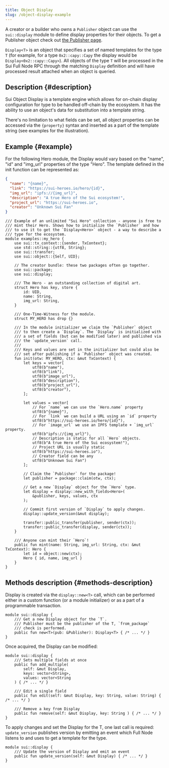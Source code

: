 ```yaml
---
title: Object Display
slug: /object-display-example
---
```


A creator or a builder who owns a `Publisher` object can use the `sui::display` module to define display properties for their objects. To get a Publisher object check out [the Publisher page](publisher-example).

`Display<T>` is an object that specifies a set of named templates for the type `T` (for example, for a type `0x2::capy::Capy` the display would be `Display<0x2::capy::Capy>`). All objects of the type `T` will be processed in the Sui Full Node RPC through the matching `Display` definition and will have processed result attached when an object is queried.

## Description {#description}

Sui Object Display is a template engine which allows for on-chain display configuration for type to be handled off-chain by the ecosystem. It has the ability to use an object's data for substitution into a template string.

There's no limitation to what fields can be set, all object properties can be accessed via the `{property}` syntax and inserted as a part of the template string (see examples for the illustration).

## Example {#example}

For the following Hero module, the Display would vary based on the "name", "id" and "img_url" properties of the type "Hero". The template defined in the init function can be represented as:

```json
{
  "name": "{name}",
  "link": "https://sui-heroes.io/hero/{id}",
  "img_url": "ipfs://{img_url}",
  "description": "A true Hero of the Sui ecosystem!",
  "project_url": "https://sui-heroes.io",
  "creator": "Unknown Sui Fan"
}
```

```move
/// Example of an unlimited "Sui Hero" collection - anyone is free to
/// mint their Hero. Shows how to initialize the `Publisher` and how
/// to use it to get the `Display<Hero>` object - a way to describe a
/// type for the ecosystem.
module examples::my_hero {
    use sui::tx_context::{sender, TxContext};
    use std::string::{utf8, String};
    use sui::transfer;
    use sui::object::{Self, UID};

    // The creator bundle: these two packages often go together.
    use sui::package;
    use sui::display;

    /// The Hero - an outstanding collection of digital art.
    struct Hero has key, store {
        id: UID,
        name: String,
        img_url: String,
    }

    /// One-Time-Witness for the module.
    struct MY_HERO has drop {}

    /// In the module initializer we claim the `Publisher` object
    /// to then create a `Display`. The `Display` is initialized with
    /// a set of fields (but can be modified later) and published via
    /// the `update_version` call.
    ///
    /// Keys and values are set in the initializer but could also be
    /// set after publishing if a `Publisher` object was created.
    fun init(otw: MY_HERO, ctx: &mut TxContext) {
        let keys = vector[
            utf8(b"name"),
            utf8(b"link"),
            utf8(b"image_url"),
            utf8(b"description"),
            utf8(b"project_url"),
            utf8(b"creator"),
        ];

        let values = vector[
            // For `name` we can use the `Hero.name` property
            utf8(b"{name}"),
            // For `link` we can build a URL using an `id` property
            utf8(b"https://sui-heroes.io/hero/{id}"),
            // For `image_url` we use an IPFS template + `img_url` property.
            utf8(b"ipfs://{img_url}"),
            // Description is static for all `Hero` objects.
            utf8(b"A true Hero of the Sui ecosystem!"),
            // Project URL is usually static
            utf8(b"https://sui-heroes.io"),
            // Creator field can be any
            utf8(b"Unknown Sui Fan")
        ];

        // Claim the `Publisher` for the package!
        let publisher = package::claim(otw, ctx);

        // Get a new `Display` object for the `Hero` type.
        let display = display::new_with_fields<Hero>(
            &publisher, keys, values, ctx
        );

        // Commit first version of `Display` to apply changes.
        display::update_version(&mut display);

        transfer::public_transfer(publisher, sender(ctx));
        transfer::public_transfer(display, sender(ctx));
    }

    /// Anyone can mint their `Hero`!
    public fun mint(name: String, img_url: String, ctx: &mut TxContext): Hero {
        let id = object::new(ctx);
        Hero { id, name, img_url }
    }
}
```

## Methods description {#methods-description}

Display is created via the `display::new<T>` call, which can be performed either in a custom function (or a module initializer) or as a part of a programmable transaction.

```sui-move
module sui::display {
    /// Get a new Display object for the `T`.
    /// Publisher must be the publisher of the T, `from_package`
    /// check is performed.
    public fun new<T>(pub: &Publisher): Display<T> { /* ... */ }
}
```

Once acquired, the Display can be modified:

```sui-move
module sui::display {
    /// Sets multiple fields at once
    public fun add_multiple(
        self: &mut Display,
        keys: vector<String>,
        values: vector<String
    ) { /* ... */ }

    /// Edit a single field
    public fun edit(self: &mut Display, key: String, value: String) { /* ... */ }

    /// Remove a key from Display
    public fun remove(self: &mut Display, key: String ) { /* ... */ }
}
```

To apply changes and set the Display for the T, one last call is required: `update_version` publishes version by emitting an event which Full Node listens to and uses to get a template for the type.

```sui-move
module sui::display {
    /// Update the version of Display and emit an event
    public fun update_version(self: &mut Display) { /* ... */ }
}
```
